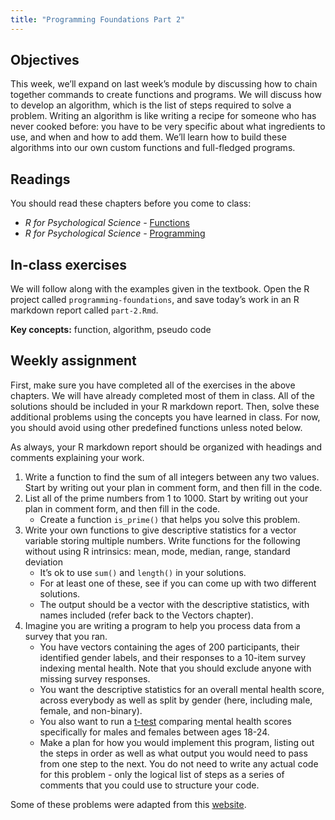 ```yaml
---
title: "Programming Foundations Part 2"
---
```


## Objectives

This week, we'll expand on last week's module by discussing how to chain together commands to create functions and programs. We will discuss how to develop an algorithm, which is the list of steps required to solve a problem. Writing an algorithm is like writing a recipe for someone who has never cooked before: you have to be very specific about what ingredients to use, and when and how to add them. We'll learn how to build these algorithms into our own custom functions and full-fledged programs.

## Readings

You should read these chapters before you come to class:

-   *R for Psychological Science -* [Functions](https://psyr.djnavarro.net/functions.html)
-   *R for Psychological Science -* [Programming](https://psyr.djnavarro.net/programming.html)

## In-class exercises

We will follow along with the examples given in the textbook. Open the R project called `programming-foundations`, and save today's work in an R markdown report called `part-2.Rmd`.

**Key concepts:** function, algorithm, pseudo code

## Weekly assignment

First, make sure you have completed all of the exercises in the above chapters. We will have already completed most of them in class. All of the solutions should be included in your R markdown report. Then, solve these additional problems using the concepts you have learned in class. For now, you should avoid using other predefined functions unless noted below.

As always, your R markdown report should be organized with headings and comments explaining your work.

1.  Write a function to find the sum of all integers between any two values. Start by writing out your plan in comment form, and then fill in the code.
2.  List all of the prime numbers from 1 to 1000. Start by writing out your plan in comment form, and then fill in the code.
    -   Create a function `is_prime()` that helps you solve this problem.
3.  Write your own functions to give descriptive statistics for a vector variable storing multiple numbers. Write functions for the following without using R intrinsics: mean, mode, median, range, standard deviation
    -   It’s ok to use `sum()` and `length()` in your solutions.
    -   For at least one of these, see if you can come up with two different solutions.
    -   The output should be a vector with the descriptive statistics, with names included (refer back to the Vectors chapter).
4.  Imagine you are writing a program to help you process data from a survey that you ran.
    -   You have vectors containing the ages of 200 participants, their identified gender labels, and their responses to a 10-item survey indexing mental health. Note that you should exclude anyone with missing survey responses.
    -   You want the descriptive statistics for an overall mental health score, across everybody as well as split by gender (here, including male, female, and non-binary).
    -   You also want to run a [t-test](https://www.rdocumentation.org/packages/stats/versions/3.6.2/topics/t.test) comparing mental health scores specifically for males and females between ages 18-24.
    -   Make a plan for how you would implement this program, listing out the steps in order as well as what output you would need to pass from one step to the next. You do not need to write any actual code for this problem - only the logical list of steps as a series of comments that you could use to structure your code.

Some of these problems were adapted from this [website](https://www.crumplab.com/rstatsforpsych/practice-problems.html).
